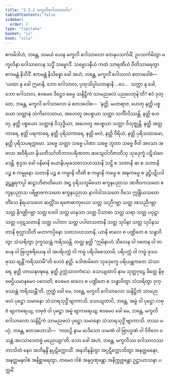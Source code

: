 ```yaml
---
title: "2.3.2 မက္ခလိဂေါသာလဝါဒ"
tableOfContents: false
sidebar:
  order: 2
type: "tipitaka"
basket: "su"
book: "sila"
---
```



<DynamicBreadcrumb />

<Division number="167" book="sila">

<Paragraph number="246" book="sila">
ဧကမိဒါဟံ, ဘန္တေ, သမယံ ယေန မက္ခလိ ဂေါသာလော တေနုပသင်္ကမိံ; ဥပသင်္ကမိတွာ မက္ခလိနာ ဂေါသာလေန သဒ္ဓိံ သမ္မောဒိံ. သမ္မောဒနီယံ ကထံ သာရဏီယံ ဝီတိသာရေတွာ ဧကမန္တံ နိသီဒိံ. ဧကမန္တံ နိသိန္နော ခေါ အဟံ, ဘန္တေ, မက္ခလိံ ဂေါသာလံ ဧတဒဝေါစံ—  ‘ယထာ နု ခေါ ဣမာနိ, ဘော ဂေါသာလ, ပုထုသိပ္ပါယတနာနိ …ပေ…  သက္ကာ နု ခေါ, ဘော ဂေါသာလ, ဧဝမေဝ ဒိဋ္ဌေဝ ဓမ္မေ သန္ဒိဋ္ဌိကံ သာမညဖလံ ပညပေတုန်’တိ?
</Paragraph>

</Division>
<Division number="168" book="sila">

<Paragraph number="247" book="sila">
ဧဝံ ဝုတ္တေ, ဘန္တေ, မက္ခလိ ဂေါသာလော မံ ဧတဒဝေါစ—  ‘နတ္ထိ, မဟာရာဇ, ဟေတု နတ္ထိ ပစ္စယော သတ္တာနံ သံကိလေသာယ, အဟေတူ အပစ္စယာ သတ္တာ သင်္ကိလိဿန္တိ. နတ္ထိ ဟေတု, နတ္ထိ ပစ္စယော သတ္တာနံ ဝိသုဒ္ဓိယာ, အဟေတူ အပစ္စယာ သတ္တာ ဝိသုဇ္ဈန္တိ. နတ္ထိ အတ္တကာရေ, နတ္ထိ ပရကာရေ, နတ္ထိ ပုရိသကာရေ, နတ္ထိ ဗလံ, နတ္ထိ ဝီရိယံ, နတ္ထိ ပုရိသထာမော, နတ္ထိ ပုရိသပရက္ကမော. သဗ္ဗေ သတ္တာ သဗ္ဗေ ပါဏာ သဗ္ဗေ ဘူတာ သဗ္ဗေ ဇီဝါ အဝသာ အဗလာ အဝီရိယာ နိယတိသင်္ဂတိဘာဝပရိဏတာ ဆသွေဝါဘိဇာတီသု သုခဒုက္ခံ ပဋိသံဝေဒေန္တိ. စုဒ္ဒသ ခေါ ပနိမာနိ ယောနိပမုခသတသဟဿာနိ သဋ္ဌိ စ သတာနိ ဆ စ သတာနိ ပဉ္စ စ ကမ္မုနော သတာနိ ပဉ္စ စ ကမ္မာနိ တီဏိ စ ကမ္မာနိ ကမ္မေ စ အဍ္ဎကမ္မေ စ ဒွဋ္ဌိပဋိပဒါ ဒွဋ္ဌန္တရကပ္ပါ ဆဠာဘိဇာတိယော အဋ္ဌ ပုရိသဘူမိယော ဧကူနပညာသ အာဇီဝကသတေ ဧကူနပညာသ ပရိဗ္ဗာဇကသတေ ဧကူနပညာသ နာဂါဝါသသတေ ဝီသေ ဣန္ဒြိယသတေ တိံသေ နိရယသတေ ဆတ္တိံသ ရဇောဓာတုယော သတ္တ သညီဂဗ္ဘာ သတ္တ အသညီဂဗ္ဘာ သတ္တ နိဂဏ္ဌိဂဗ္ဘာ သတ္တ ဒေဝါ သတ္တ မာနုသာ သတ္တ ပိသာစာ သတ္တ သရာ သတ္တ ပဝုဋာ သတ္တ ပဝုဋသတာနိ သတ္တ ပပါတာ သတ္တ ပပါတသတာနိ သတ္တ သုပိနာ သတ္တ သုပိနသတာနိ စုလ္လာသီတိ မဟာကပ္ပိနော သတသဟဿာနိ, ယာနိ ဗာလေ စ ပဏ္ဍိတေ စ သန္ဓာဝိတွာ သံသရိတွာ ဒုက္ခဿန္တံ ကရိဿန္တိ. တတ္ထ နတ္ထိ “ဣမိနာဟံ သီလေန ဝါ ဝတေန ဝါ တပေန ဝါ ဗြဟ္မစရိယေန ဝါ အပရိပက္ကံ ဝါ ကမ္မံ ပရိပါစေဿာမိ, ပရိပက္ကံ ဝါ ကမ္မံ ဖုဿ ဖုဿ ဗျန္တိံ ကရိဿာမီ”တိ ဟေဝံ နတ္ထိ. ဒေါဏမိတေ သုခဒုက္ခေ ပရိယန္တကတေ သံသာရေ, နတ္ထိ ဟာယနဝဍ္ဎနေ, နတ္ထိ ဥက္ကံသာဝကံသေ. သေယျထာပိ နာမ သုတ္တဂုဠေ ခိတ္တေ နိဗ္ဗေဌိယမာနမေဝ ပလေတိ; ဧဝမေဝ ဗာလေ စ ပဏ္ဍိတေ စ သန္ဓာဝိတွာ သံသရိတွာ ဒုက္ခဿန္တံ ကရိဿန္တီ’တိ.
</Paragraph>

</Division>
<Division number="169" book="sila">

<Paragraph number="248" book="sila">
ဣတ္ထံ ခေါ မေ, ဘန္တေ, မက္ခလိ ဂေါသာလော သန္ဒိဋ္ဌိကံ သာမညဖလံ ပုဋ္ဌော သမာနော သံသာရသုဒ္ဓိံ ဗျာကာသိ. သေယျထာပိ, ဘန္တေ, အမ္ဗံ ဝါ ပုဋ္ဌော လဗုဇံ ဗျာကရေယျ, လဗုဇံ ဝါ ပုဋ္ဌော အမ္ဗံ ဗျာကရေယျ; ဧဝမေဝ ခေါ မေ, ဘန္တေ, မက္ခလိ ဂေါသာလော သန္ဒိဋ္ဌိကံ သာမညဖလံ ပုဋ္ဌော သမာနော သံသာရသုဒ္ဓိံ ဗျာကာသိ. တဿ မယှံ, ဘန္တေ, ဧတဒဟောသိ—  ‘ကထဉှိ နာမ မာဒိသော သမဏံ ဝါ ဗြာဟ္မဏံ ဝါ ဝိဇိတေ ဝသန္တံ အပသာဒေတဗ္ဗံ မညေယျာ’တိ. သော ခေါ အဟံ, ဘန္တေ, မက္ခလိဿ ဂေါသာလဿ ဘာသိတံ နေဝ အဘိနန္ဒိံ နပ္ပဋိက္ကောသိံ. အနဘိနန္ဒိတွာ အပ္ပဋိက္ကောသိတွာ အနတ္တမနော, အနတ္တမနဝါစံ အနိစ္ဆာရေတွာ, တမေဝ ဝါစံ အနုဂ္ဂဏှန္တော အနိက္ကုဇ္ဇန္တော ဥဋ္ဌာယာသနာ ပက္ကမိံ.
</Paragraph>
</Division>